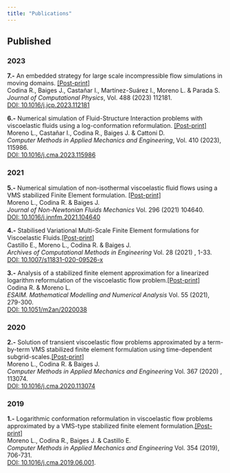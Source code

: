 ```yaml
---
title: "Publications"
---
```


<!-- **Accepted** -->

## Published

### 2023

**7.-** An embedded strategy for large scale incompressible flow simulations in moving domains. [[Post-print]](https://lauramoremar.github.io/assets/docs/artweb007-lm.pdf)\
Codina R., Baiges J., Castañar I., Martínez-Suárez I., Moreno L. & Parada S.\
*Journal of Computational Physics*, Vol. 488 (2023) 112181. \
[DOI: 10.1016/j.jcp.2023.112181](https://doi.org/10.1016/j.jcp.2023.112181)

**6.-** Numerical simulation of Fluid-Structure Interaction problems with viscoelastic fluids using a log-conformation reformulation. [[Post-print]](https://lauramoremar.github.io/assets/docs/artweb006-lm.pdf)\
Moreno L., Castañar I., Codina R., Baiges J. & Cattoni D.\
*Computer Methods in Applied Mechanics and Engineering*, Vol. 410 (2023), 115986.\
 [DOI: 10.1016/j.cma.2023.115986](https://doi.org/10.1016/j.cma.2023.115986)

### 2021

**5.-** Numerical simulation of non-isothermal viscoelastic fluid flows using a VMS stabilized Finite Element formulation. [[Post-print]](https://lauramoremar.github.io/assets/docs/artweb005-lm.pdf)\
Moreno L., Codina R. & Baiges J. \
*Journal of Non-Newtonian Fluids Mechanics* Vol. 296 (2021) 104640.\
[DOI: 10.1016/j.jnnfm.2021.104640](https://doi.org/10.1016/j.jnnfm.2021.104640)

**4.-** Stabilised Variational Multi-Scale Finite Element formulations for Viscoelastic Fluids.[[Post-print]](https://lauramoremar.github.io/assets/docs/artweb004-lm.pdf)\
Castillo E., Moreno L., Codina R. & Baiges J.\
*Archives of Computational Methods in Engineering* Vol. 28 (2021) , 1-33.\
[DOI: 10.1007/s11831-020-09526-x](https://doi.org/10.1007/s11831-020-09526-x)

**3.-** Analysis of a stabilized finite element approximation for a linearized logarithm reformulation of the viscoelastic flow problem.[[Post-print]](https://lauramoremar.github.io/assets/docs/artweb003-lm.pdf)\
Codina R. & Moreno L.\
*ESAIM. Mathematical Modelling and Numerical Analysis* Vol. 55 (2021), 279-300.\
[DOI: 10.1051/m2an/2020038](https://doi.org/10.1051/m2an/2020038)

### 2020

**2.-** Solution of transient viscoelastic flow problems approximated by a term-by-term VMS stabilized finite element formulation using time-dependent subgrid-scales.[[Post-print]](https://lauramoremar.github.io/assets/docs/artweb002-lm.pdf)\
Moreno L., Codina R. & Baiges J.\
*Computer Methods in Applied Mechanics and Engineering* Vol. 367 (2020) , 113074.\
[DOI: 10.1016/j.cma.2020.113074](https://doi.org/10.1016/j.cma.2020.113074)

### 2019

**1.-** Logarithmic conformation reformulation in viscoelastic flow problems approximated by a VMS-type stabilized finite element formulation.[[Post-print]](https://lauramoremar.github.io/assets/docs/artweb001-lm.pdf)\
Moreno L., Codina R., Baiges J. & Castillo E.\
*Computer Methods in Applied Mechanics and Engineering* Vol. 354 (2019), 706-731.\
[DOI: 10.1016/j.cma.2019.06.001](https://doi.org/10.1016/j.cma.2019.06.001).
